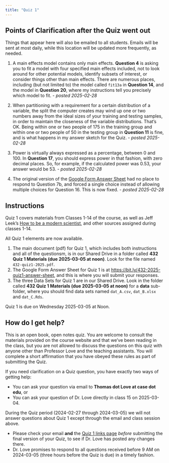 ```yaml
---
title: "Quiz 1"
---
```


## Points of Clarification after the Quiz went out

:::{.callout-note}

Things that appear here will also be emailed to all students. Emails will be sent at most daily, while this location will be updated more frequently, as needed.

:::

1. A main effects model contains only main effects. **Question 4** is asking you to fit a model with four specified main effects included, not to look around for other potential models, identify subsets of interest, or consider things other than main effects. There are numerous places, including (but not limited to) the model called `fit13a` in **Question 14**, and the model in **Question 20**, where my instructions tell you precisely which model to fit. - *posted 2025-02-28*

2. When partitioning with a requirement for a certain distribution of a variable, the split the computer creates may wind up one or two numbers away from the ideal sizes of your training and testing samples, in order to maintain the closeness of the variable distributions. That's OK. Being within one or two people of 175 in the training group and within one or two people of 50 in the testing group in **Question 11** is fine, and is what happens in my answer sketch for the Quiz. - *posted 2025-02-28*

3. Power is virtually always expressed as a percentage, between 0 and 100. In **Question 17**, you should express power in that fashion, with zero decimal places. So, for example, if the calculated power was 0.53, your answer would be 53. - *posted 2025-02-28*

4. The original version of the [Google Form Answer Sheet](https://bit.ly/432-2025-quiz1-answer-sheet) had no place to respond to Question 7b, and forced a single choice instead of allowing multiple choices for Question 16. This is now fixed. - *posted 2025-02-28*

## Instructions

Quiz 1 covers materials from Classes 1-14 of the course, as well as Jeff Leek's [How to be a modern scientist](https://leanpub.com/modernscientist), and other sources assigned during classes 1-14.

All Quiz 1 elements are now available.

1. The main document (pdf) for Quiz 1, which includes both instructions and all of the questionsm, is in our Shared Drive in a folder called **432 Quiz 1 Materials (due 2025-03-05 at noon)**. Look for the file named `432-quiz1-2025.pdf`.
2. The Google Form Answer Sheet for Quiz 1 is at <https://bit.ly/432-2025-quiz1-answer-sheet>, and this is where you will submit your responses.
3. The three Data Sets for Quiz 1 are in our Shared Drive. Look in the folder called **432 Quiz 1 Materials (due 2025-03-05 at noon)** for a **data** sub-folder, where you should find data sets named `dat_A.csv`, `dat_B.xlsx` and `dat_C.Rds`.

Quiz 1 is due on Wednesday 2025-03-05 at Noon.

## How do I get help?

This is an open book, open notes quiz. You are welcome to consult the materials provided on the course website and that we've been reading in the class, but you are not allowed to discuss the questions on this quiz with anyone other than Professor Love and the teaching assistants. You will complete a short affirmation that you have obeyed these rules as part of submitting the Quiz.

If you need clarification on a Quiz question, you have exactly two ways of getting help:

- You can ask your question via email to **Thomas dot Love at case dot edu**, or
- You can ask your question of Dr. Love directly in class 15 on 2025-03-04.

During the Quiz period (2024-02-27 through 2024-03-05) we will not answer questions about Quiz 1 except through the email and class session above. 

- Please check your email **and** the [Quiz 1 links page](https://thomaselove.github.io/432-2025/quiz1.html) *before* submitting the final version of your Quiz, to see if Dr. Love has posted any changes there. 
- Dr. Love promises to respond to all questions received before 9 AM on 2024-03-05 (three hours before the Quiz is due) in a timely fashion.
